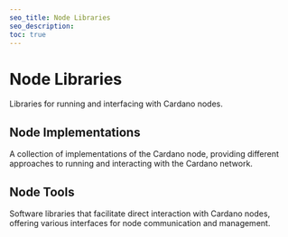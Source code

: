 ```yaml
---
seo_title: Node Libraries
seo_description:
toc: true
---
```



# Node Libraries

Libraries for running and interfacing with Cardano nodes.

## Node Implementations

A collection of implementations of the Cardano node, providing different approaches to running and interacting with the Cardano network.

## Node Tools

Software libraries that facilitate direct interaction with Cardano nodes, offering various interfaces for node communication and management.
